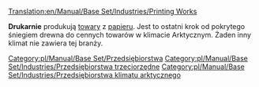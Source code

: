 [[Translation:en/Manual/Base Set/Industries/Printing Works]]

{{pl/Manual/Base Set/Przedsiębiorstwa|image=en/Manual/Base Set/Industries/Printworks.png
|name=Drukarnia
|climates=[[pl/Manual/Klimat]]
|accepts=[[pl/Manual/Base Set/Cargos/Papier|Papier]]
|produces=[[pl/Manual/Base Set/Cargos/Towary|Towary]]
}}

'''Drukarnie''' produkują [[pl/Manual/Base Set/Cargos/Towary|towary]] z [[pl/Manual/Base Set/Cargos/Papier|papieru]]. Jest to ostatni krok od pokrytego śniegiem drewna do cennych towarów w klimacie Arktycznym. Żaden inny klimat nie zawiera tej branży. 

{{pl/Manual/Navbox Industries}}

[[Category:pl/Manual/Base Set/Przedsiębiorstwa]]
[[Category:pl/Manual/Base Set/Industries/Przedsiębiorstwa trzeciorzędne]]
[[Category:pl/Manual/Base Set/Industries/Przedsiębiorstwa klimatu arktycznego]]